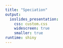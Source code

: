 ```yaml
---
title: "Speciation"
output: 
  ioslides_presentation:
    css: custom.css
    widescreen: true
    smaller: true
runtime: shiny
---
```


